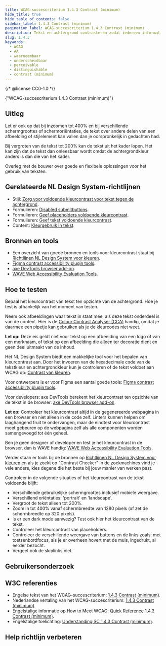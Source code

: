 ```yaml
---
title: WCAG-succescriterium 1.4.3 Contrast (minimum)
hide_title: true
hide_table_of_contents: false
sidebar_label: 1.4.3 Contrast (minimum)
pagination_label: WCAG-succescriterium 1.4.3 Contrast (minimum)
description: Tekst en achtergrond contrasteren zodat iedereen informatie kan onderscheiden.
slug: 1.4.3
keywords:
  - WCAG
  - AA
  - waarneembaar
  - onderscheidbaar
  - perceivable
  - distinguishable
  - contrast (minimum)
---
```


{/* @license CC0-1.0 */}


<WcagHeadingGroup level={1} conformanceLevel="Niveau AA">
  {"WCAG-succescriterium 1.4.3 Contrast (minimum)"}
</WcagHeadingGroup>

## Uitleg

<Summary />

Let er ook op dat bij inzoomen tot 400% en bij verschillende schermgroottes of schermoriëntaties, de tekst over andere delen van een afbeelding of stijlelement kan vallen dan je oorspronkelijk in gedachten had.

Bij vergroten van de tekst tot 200% kan de tekst uit het kader lopen. Het kan zijn dat de tekst dan onleesbaar wordt omdat de achtergrondkleur anders is dan die van het kader.

Overleg met de bouwer over goede en flexibele oplossingen voor het gebruik van teksten.

## Gerelateerde NL Design System-richtlijnen

- Stijl: [Zorg voor voldoende kleurcontrast voor tekst tegen de achtergrond](/richtlijnen/stijl/kleuren/contrast-tekst).
- Formulieren: [Disabled submitbuttons](/richtlijnen/formulieren/buttons/disabled-submitbuttons).
- Formulieren: [Geef placeholders voldoende kleurcontrast](/richtlijnen/formulieren/visueel-ontwerp/placeholder-goed-zichtbaar).
- Formulieren: [Geef tekst voldoende kleurcontrast](/richtlijnen/formulieren/visueel-ontwerp/tekst-goed-zichtbaar).
- Content: [Kleurgebruik in tekst](/richtlijnen/content/tekstopmaak/kleurgebruik-in-tekst).

## Bronnen en tools

- Een overzicht van goede bronnen en tools voor kleurcontrast staat bij [Richtlijnen NL Design System voor kleuren](/richtlijnen/stijl/kleuren/).
- [Figma contrast accessibility plugin tools](https://www.figma.com/community/accessibility/contrast).
- [axe DevTools browser add-on](https://www.deque.com/axe/browser-extensions/).
- [WAVE Web Accessibility Evaluation Tools](https://wave.webaim.org/).

## Hoe te testen

Bepaal het kleurcontrast van tekst ten opzichte van de achtergrond. Hoe je test is afhankelijk van het moment van testen.

Neem ook afbeeldingen waar tekst in staat mee, als deze tekst onderdeel is van de content. Hier is de [Colour Contrast Analyser (CCA)](https://www.tpgi.com/color-contrast-checker/) handig, omdat je daarmee een pipetje kan gebruiken als je de kleurcodes niet weet.

**Let op:** Deze eis geldt niet voor tekst op een afbeelding van een logo of van een merknaam, of tekst op een afbeelding die alleen ter decoratie dient en geen deel uitmaakt van de inhoud.

Het NL Design System biedt een makkelijke tool voor het bepalen van kleurcontrast aan. Door het invoeren van de hexadecimale code van de tekstkleur en achtergrondkleur kun je controleren of de tekst voldoet aan WCAG op: [Contrast van kleuren](https://nldesignsystem.nl/contrast/).

Voor ontwerpers is er voor Figma een aantal goede tools: [Figma contrast accessibility plugin tools](https://www.figma.com/community/accessibility/contrast).

Voor developers: axe DevTools berekent het kleurcontrast ten opzichte van de tekst in de browser: [axe DevTools browser add-on](https://www.deque.com/axe/browser-extensions/).

**Let op:** Controleer het kleurcontrast altijd in de gegenereerde webpagina in een browser en niet alleen in de code zelf. Linters kunnen helpen om laaghangend fruit te ondervangen, maar de eindtest voor kleurcontrast moet gebeuren op de webpagina zelf als alle componenten worden samengevoegd tot één geheel.

Ben je geen designer of developer en test je het kleurcontrast in de browser, dan is WAVE handig: [WAVE Web Accessibility Evaluation Tools](https://wave.webaim.org/).

Verder staan er tools bij de bronnen op [Richtlijnen NL Design System voor kleuren](/richtlijnen/stijl/kleuren/) en als je zoekt op "Contrast Checker" in de zoekmachines vind je vele andere, kies degene die het beste bij jouw manier van werken past.

Controleer in de volgende situaties of het kleurcontrast van de tekst voldoende blijft:

- Verschillende gebruikelijke schermgroottes inclusief mobiele weergave.
- Verschillend oriëntaties: 'portrait' en 'landscape'.
- Vergroot de tekst alleen tot 200%.
- Zoom in tot 400% vanaf schermbreedte van 1280 pixels (of zet de schermbreedte op 320 pixels).
- Is er een dark mode aanwezig? Test ook hier het kleurcontrast van de tekst.
- Controleer het kleurcontrast van placeholders.
- Controleer de verschillende weergave van buttons en de links zoals: met toetsenbordfocus, als je er overheen hovert met de muis, ingedrukt, al eerder bezocht.
- Vergeet ook de skiplinks niet.

## Gebruikersonderzoek

<CTAGebruikersonderzoek />

## W3C referenties

- Engelse tekst van het WCAG-succescriterium: [<span lang="en">1.4.3 Contrast (minimum)</span>](https://www.w3.org/TR/WCAG22/#contrast-minimum).
- Nederlandse vertaling van het WCAG-succescriterium: [1.4.3 Contrast (minimum)](https://www.w3.org/Translations/WCAG22-nl/#contrast-minimum).
- Engelstalige informatie op <span lang="en">How to Meet WCAG</span>: [<span lang="en">Quick Reference 1.4.3 Contrast (minimum)</span>](https://www.w3.org/WAI/WCAG22/quickref/#contrast-minimum).
- Engelstalige toelichting: [<span lang="en">Understanding SC 1.4.3 Contrast (minimum)</span>](https://www.w3.org/WAI/WCAG22/Understanding/contrast-minimum.html).

<SpotlightSection>
  <Markdown omitH1 headinglevel={3}>
    <Disclaimer />
  </Markdown>
</SpotlightSection>

## Help richtlijn verbeteren

<Markdown omitH1 headinglevel={3}>
  <WCAGFooterInfo />
</Markdown>
